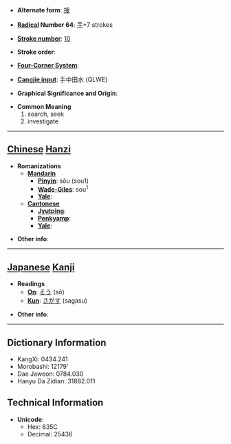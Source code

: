 * '''Alternate form''': [[搜]]

* '''[[Wiktionary:Chinese radical index| Radical]] Number 64''': [[Wiktionary:Chinese radical index 手|手]]+7 strokes

* '''[[Wiktionary:Chinese total strokes index|Stroke number]]''': [[Wiktionary:Chinese total strokes index 10|10]]

* '''Stroke order''': 

* '''[[Wiktionary:Chinese four corner index|Four-Corner System]]''': 

* '''[[Wiktionary:Chinese Cangjie index|Cangjie input]]''': 手中田水 (QLWE)

* '''Graphical Significance and Origin''': 

* '''Common Meaning'''
*#search, seek
*# investigate


----

== [[Chinese]] [[Hanzi]] ==

* '''Romanizations'''
** '''[[Mandarin]]'''
*** '''[[Pinyin]]''': sōu (sou1)
*** '''[[Wade-Giles]]''': sou<sup>1</sup>
*** '''[[Yale]]''': 
** '''[[Cantonese]]'''
*** '''[[Jyutping]]''':
*** '''[[Penkyamp]]''': 
*** '''[[Yale]]''': 

* '''Other info''': 

----

== [[Japanese]] [[Kanji]] ==

* '''Readings'''
** '''[[On]]''': [[そう]] (sō)
** '''[[Kun]]''': [[さがす]] (sagasu)

* '''Other info''':  

----

== Dictionary Information ==

* KangXi: 0434.241
* Morobashi: 12179'
* Dae Jaweon: 0784.030
* Hanyu Da Zidian: 31882.011

== Technical Information ==

* '''Unicode''':
** Hex: 635C
** Decimal: 25436